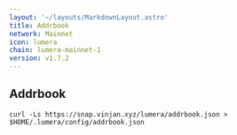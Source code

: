 ```yaml
---
layout: '~/layouts/MarkdownLayout.astro'
title: Addrbook
network: Mainnet
icon: lumera
chain: lumera-mainnet-1
version: v1.7.2
---
```

## Addrbook

```
curl -Ls https://snap.vinjan.xyz/lumera/addrbook.json > $HOME/.lumera/config/addrbook.json
```
